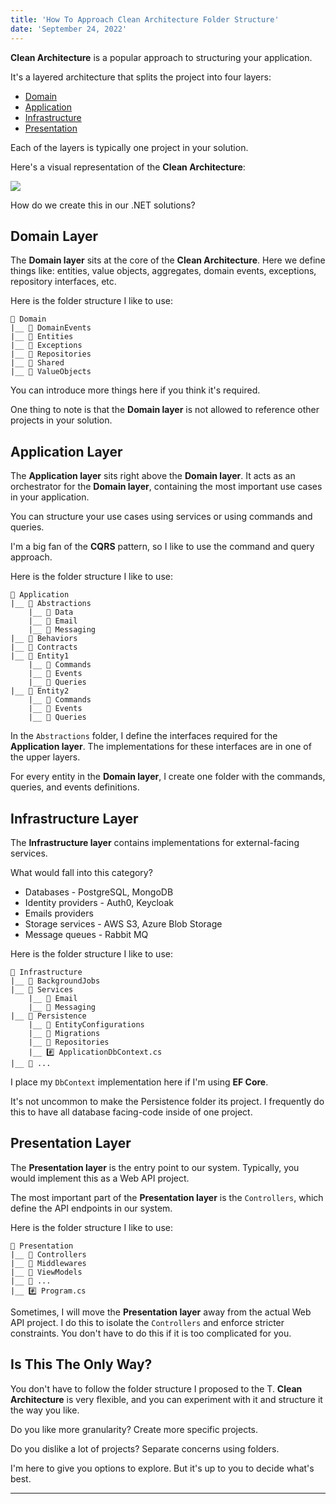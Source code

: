 ```yaml
---
title: 'How To Approach Clean Architecture Folder Structure'
date: 'September 24, 2022'
---
```


**Clean Architecture** is a popular approach to structuring your application.

It's a layered architecture that splits the project into four layers:

- [Domain](#domain-layer)
- [Application](#application-layer)
- [Infrastructure](#infrastructure-layer)
- [Presentation](#presentation-layer)

Each of the layers is typically one project in your solution.

Here's a visual representation of the **Clean Architecture**:

<Image src="blogs/mnw_004/clean_architecture.png" width={1920} height={1080} />

How do we create this in our .NET solutions?

## Domain Layer

The **Domain layer** sits at the core of the **Clean Architecture**.
Here we define things like: entities, value objects, aggregates, domain events, exceptions, repository interfaces, etc.

Here is the folder structure I like to use:

```
📁 Domain
|__ 📁 DomainEvents
|__ 📁 Entities
|__ 📁 Exceptions
|__ 📁 Repositories
|__ 📁 Shared
|__ 📁 ValueObjects
```

You can introduce more things here if you think it's required.

One thing to note is that the **Domain layer** is not allowed to reference other projects in your solution.

## Application Layer

The **Application layer** sits right above the **Domain layer**.
It acts as an orchestrator for the **Domain layer**, containing the most important use cases in your application.

You can structure your use cases using services or using commands and queries.

I'm a big fan of the **CQRS** pattern, so I like to use the command and query approach.

Here is the folder structure I like to use:

```
📁 Application
|__ 📁 Abstractions
    |__ 📁 Data
    |__ 📁 Email
    |__ 📁 Messaging
|__ 📁 Behaviors
|__ 📁 Contracts
|__ 📁 Entity1
    |__ 📁 Commands
    |__ 📁 Events
    |__ 📁 Queries
|__ 📁 Entity2
    |__ 📁 Commands
    |__ 📁 Events
    |__ 📁 Queries
```

In the `Abstractions` folder, I define the interfaces required for the **Application layer**.
The implementations for these interfaces are in one of the upper layers.

For every entity in the **Domain layer**, I create one folder with the commands, queries, and events definitions.

## Infrastructure Layer

The **Infrastructure layer** contains implementations for external-facing services.

What would fall into this category?

- Databases - PostgreSQL, MongoDB
- Identity providers - Auth0, Keycloak
- Emails providers
- Storage services - AWS S3, Azure Blob Storage
- Message queues - Rabbit MQ

Here is the folder structure I like to use:

```
📁 Infrastructure
|__ 📁 BackgroundJobs
|__ 📁 Services
    |__ 📁 Email
    |__ 📁 Messaging
|__ 📁 Persistence
    |__ 📁 EntityConfigurations
    |__ 📁 Migrations
    |__ 📁 Repositories
    |__ #️⃣ ApplicationDbContext.cs
|__ 📁 ...
```

I place my `DbContext` implementation here if I'm using **EF Core**.

It's not uncommon to make the Persistence folder its project.
I frequently do this to have all database facing-code inside of one project.

## Presentation Layer

The **Presentation layer** is the entry point to our system.
Typically, you would implement this as a Web API project.

The most important part of the **Presentation layer** is the `Controllers`, which define the API endpoints in our system.

Here is the folder structure I like to use:

```
📁 Presentation
|__ 📁 Controllers
|__ 📁 Middlewares
|__ 📁 ViewModels
|__ 📁 ...
|__ #️⃣ Program.cs
```

Sometimes, I will move the **Presentation layer** away from the actual Web API project.
I do this to isolate the `Controllers` and enforce stricter constraints.
You don't have to do this if it is too complicated for you.

## Is This The Only Way?

You don't have to follow the folder structure I proposed to the T.
**Clean Architecture** is very flexible, and you can experiment with it and structure it the way you like.

Do you like more granularity? Create more specific projects.

Do you dislike a lot of projects? Separate concerns using folders.

I'm here to give you options to explore. But it's up to you to decide what's best.

---
